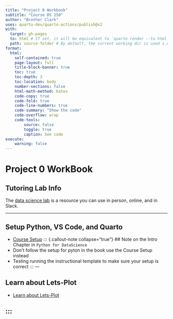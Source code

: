 ```yaml
---
title: "Project 0 Workbook"
subtitle: "Course DS 250"
author: "Brother Clark"
uses: quarto-dev/quarto-actions/publish@v2
with:
  target: gh-pages
  to: html # If set, it will be equivalent to `quarto render --to html`
  path: source-folder # By default, the current working dir is used i.e `quarto render .`
format:
  html:
    self-contained: true
    page-layout: full
    title-block-banner: true
    toc: true
    toc-depth: 3
    toc-location: body
    number-sections: false
    html-math-method: katex
    code-copy: true
    code-fold: true
    code-line-numbers: true
    code-summary: "Show the code"
    code-overflow: wrap
    code-tools:
        source: false
        toggle: true
        caption: See code
execute:
    warning: false
---
```



# Project 0 WorkBook


## Tutoring Lab Info
The [data science lab](hhttps://byuidatascience.github.io/lab/) is a resource you can use in person, online, and in Slack.

---

## Setup Python, VS Code, and Quarto
- [Course Setup](../setup.qmd)
::: {.callout-note collapse="true"}
## Note on the Intro Chapter in `Python for DataScience`
- Don't follow the setup for pyton in the book use the Course Setup instead
- Testing running the instructional template to make sure your setup is correct
:::
---

## Learn about Lets-Plot
- [Learn about Lets-Plot](https://aeturrell.github.io/python4DS/data-visualise.html)

:::
---

